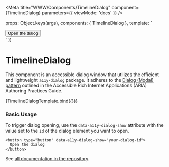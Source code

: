 
<Meta
  title="WWW/Components/TimelineDialog"
  component={TimelineDialog}
  parameters={{ viewMode: 'docs' }}
/>

  props: Object.keys(args),
  components: { TimelineDialog },
  template: `
  <div>
    <button type="button" :data-a11y-dialog-show="data.id">Open the dialog</button>
    <TimelineDialog :data="data" :dialog-box-class="dialogBoxClass"></TimelineDialog>
  </div>
`
})

# TimelineDialog

This component is an accessible dialog window that utilizes the efficient and lightweight `a11y-dialog` package.
It adheres to the [Dialog (Modal) pattern](https://www.w3.org/WAI/ARIA/apg/patterns/dialog-modal/) outlined in the Accessible Rich Internet Applications (ARIA) Authoring Practices Guide.

<Canvas className="sbdocs-preview-full-width">
  <Story
    name="Default"
    args={{
      data: {
        id: '7535b4d1-e803-49dd-ad06-8925912464af',
        heading:
          'First Rocket Tests by Founders of What Would Become the Jet Propulsion Laboratory',
        date: '1936-10-31',
        displayDate: 'October 31, 1936',
        milestoneLabel: 'CATEGORY LABEL',
        description:
          'Theodore von Kármán, the head of the Guggenheim Aeronautical Laboratory at Caltech, is overseeing pioneering work on rocket propulsion when a pair of young rocket enthusiasts, John W. Parsons and Edward S. Forman, come to him looking for help. Von Kármán connects them to some grad students, and on Halloween, a group goes out to the Arroyo Seco, a dry canyon wash at the foot of the San Gabriel Mountains on the northwest edge of Pasadena. The seven men -- Frank Malina, A.O. Smith, William Bollay, Carlos Wood, William Rockefeller, Parsons and Forman -- try four times to ignite a small rocket motor to gather thrust data, with only the last attempt succeeding (and setting fire to the outside of the motor, too).    ',
        milestoneLinkLabel: 'Optional CTA Link',
        embed: null,
        milestoneLink: {
          externalLink: 'https://mars.nasa.gov/insight/',
          page: null
        },
        image: {
          alt: 'Fourth image',
          src: {
            height: 400,
            url: 'https://picsum.photos/800/400',
            width: 800
          },
          srcSet: 'https://picsum.photos/400/200 320w, https://picsum.photos/800/400 1024w'
        }
      },
      dialogBoxClass: 'max-w-xl'
    }}
  >
    {TimelineDialogTemplate.bind({})}
  </Story>
</Canvas>

### Basic Usage

To trigger dialog opening, use the `data-a11y-dialog-show` attribute with the value set to the `id` of the dialog element you want to open.

```
<button type="button" data-a11y-dialog-show="your-dialog-id">
  Open the dialog
</button>
```

See [all documentation in the repository](https://github.com/KittyGiraudel/a11y-dialog).
